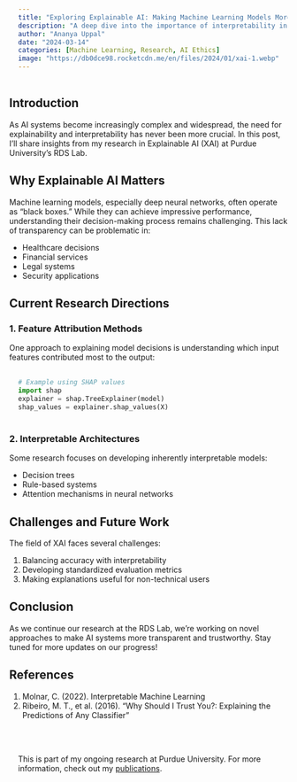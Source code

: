 ```yaml
---
title: "Exploring Explainable AI: Making Machine Learning Models More Transparent"
description: "A deep dive into the importance of interpretability in AI systems and current research directions"
author: "Ananya Uppal"
date: "2024-03-14"
categories: [Machine Learning, Research, AI Ethics]
image: "https://db0dce98.rocketcdn.me/en/files/2024/01/xai-1.webp"
---
```


## Introduction

As AI systems become increasingly complex and widespread, the need for explainability and interpretability has never been more crucial. In this post, I'll share insights from my research in Explainable AI (XAI) at Purdue University's RDS Lab.

## Why Explainable AI Matters

Machine learning models, especially deep neural networks, often operate as "black boxes." While they can achieve impressive performance, understanding their decision-making process remains challenging. This lack of transparency can be problematic in:

- Healthcare decisions
- Financial services
- Legal systems
- Security applications

## Current Research Directions

### 1. Feature Attribution Methods

One approach to explaining model decisions is understanding which input features contributed most to the output:

```python
# Example using SHAP values
import shap
explainer = shap.TreeExplainer(model)
shap_values = explainer.shap_values(X)
```

### 2. Interpretable Architectures

Some research focuses on developing inherently interpretable models:

- Decision trees
- Rule-based systems
- Attention mechanisms in neural networks

## Challenges and Future Work

The field of XAI faces several challenges:

1. Balancing accuracy with interpretability
2. Developing standardized evaluation metrics
3. Making explanations useful for non-technical users

## Conclusion

As we continue our research at the RDS Lab, we're working on novel approaches to make AI systems more transparent and trustworthy. Stay tuned for more updates on our progress!

## References

1. Molnar, C. (2022). Interpretable Machine Learning
2. Ribeiro, M. T., et al. (2016). "Why Should I Trust You?: Explaining the Predictions of Any Classifier"

::: {.callout-note}
This is part of my ongoing research at Purdue University. For more information, check out my [publications](../papers.qmd).
:::

<style>
/* Add some styling for code blocks */
pre {
  background-color: var(--background-light);
  padding: 1rem;
  border-radius: 8px;
  overflow-x: auto;
}

/* Style for callouts */
.callout-note {
  margin-top: 2rem;
  padding: 1rem;
  border-left: 4px solid var(--primary-color);
  background-color: var(--background-light);
  border-radius: 0 8px 8px 0;
}
</style> 